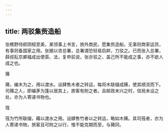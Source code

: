 ```yaml
---
---
---
```

title: 两驳集赀造船
---



张樵野侍郎阴桓至美，某领事上书言，旅外商民，愿集赀造船，无事则商家运货，有事则备国家之用。张据以咨总署，总署谓恐轻易启衅，力驳之。已而张入总署，薛叔耘京卿福成出使英、法，复申前说，张亦驳之，盖己所不能成之事，亦不欲人成之也。

篺

篺，编木为之，用以渡水。设肆售木者之转运，每将木联缀成篺，使其顺流而下。司篺之人，即编茅为篷以居其上，旅客有附之者。且邮政未兴之时，信局未设之处，亦为人寄递书物也。

筏

筏为竹所联缀，藉以渡水之用。设肆售竹者以之转运，略如木篺。其司筏者，亦为人寄递书物，旅客且可附之以行，惟不能克期而至，与篺同。